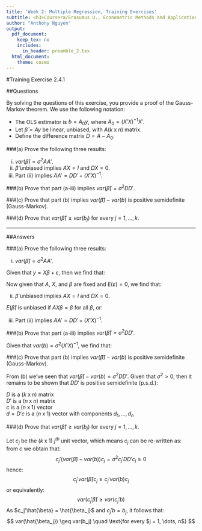 ```yaml
---
title: 'Week 2: Multiple Regression, Training Exercises'
subtitle: <h3>Coursera/Erasumus U., Econometric Methods and Applications</h3>
author: "Anthony Nguyen"
output:
  pdf_document: 
    keep_tex: no
    includes:
      in_header: preamble_2.tex
  html_document:
    theme: cosmo
---
```

\makeatletter
\g@addto@macro\bfseries{\boldmath}
\makeatother

#Training Exercise 2.4.1  
  
##Questions  
  
By solving the questions of this exercise, you provide a proof of the Gauss-Markov theorem. We use the following notation:  
  
+ The OLS estimator is $b = A_0y$, where $A_0 = (X'X)^{-1}X'$.  
+ Let $\hat{\beta} = Ay$ be linear, unbiased, with $A (k\; \text{x}\; n)$ matrix.  
+ Define the difference matrix $D = A - A_0$.  
  
###(a) Prove the following three results:   
  
(i) $var(\hat{\beta}) = \sigma^2 AA'$.  
(ii) $\hat{\beta}$ unbiased implies $AX = I$ and $DX = 0$.  
(iii) Part (ii) implies $AA' = DD' + (X'X)^{-1}$.
        
###(b) Prove that part (a-iii) implies $var(\hat{\beta}) = \sigma^2 DD'$.  
  
###(c) Prove that part (b) implies $var(\hat{\beta}) - var(b)$ is positive semidefinite (Gauss-Markov).  
  
###(d) Prove that $var(\hat{\beta}) \geq var(b_j)$ for every $j = 1, \dots, k$.  
  
***
\pagebreak  
  
##Answers    
    
###(a) Prove the following three results:  
  
(i) $var(\hat{\beta}) = \sigma^2 AA'$.  
  
Given that $y = X\beta + \varepsilon$, then we find that:  
\begin{align*}  
\hat{\beta} &= Ay \\  
  &= A(X\beta + \varepsilon) \\ 
  &= AX\beta + A\varepsilon  
\end{align*}  

Now given that $A$, $X$, and $\beta$ are fixed and $E(\varepsilon) = 0$, we find that:  
\begin{align*}  
E(\hat{\beta}) &= AX\beta + AE(\varepsilon) \\  
  &= AX\beta \\  
var(\hat{\beta}) &= E((\hat{\beta} - E(\hat{\beta})) (\hat{\beta} - E(\hat{\beta}))') \\  
  &= E(A\varepsilon (A\varepsilon)') \\  
  &= E(A\varepsilon \varepsilon'A') \\  
  &= AE(\varepsilon \varepsilon')A' \\  
  &= A\sigma^2 IA' \\  
  &= \sigma^2 AA'  
\end{align*}

(ii) $\hat{\beta}$ unbiased implies $AX = I$ and $DX = 0$.    
  
$E(\hat{\beta})$ is unbiased if $AX\beta = \beta$ for all $\beta$, or:  
\begin{align*}  
DX &= (A - A_0)X \\  
  &= AX - A_0 X \\  
  &= I - (x'x)^{-1} X'X \\  
  &= I - I \\  
  &= 0 
\end{align*}
    
(iii) Part (ii) implies $AA' = DD' + (X'X)^{-1}$.  
\begin{align*}  
AA' &= (D + A_0)(D + A_0)' \\  
  &= DD' + A_0 D' + DA_0' + A_0 A_0' \\  
\\  
DA_0' &= DX(X'X)^{-1} = 0\cdot(X'X)^{-1} = 0 \\
\\  
A_0 D' &= (DA_0')^{-1} = 0 \\  
\\  
AA' &= DD' + A_0 A_0' \\  
  &= DD' + (X'X)^{-1} X'X (X'X)^{-1} \\  
  &= DD' + (X'X)^{-1}  
\end{align*}
          
###(b) Prove that part (a-iii) implies $var(\hat{\beta}) = \sigma^2 DD'$.  
  
Given that $var(b) = \sigma^2(X'X)^{-1}$, we find that:  
\begin{align*}  
var(\hat{\beta}) &= \sigma^2 AA' \\  
  &= \sigma^2 (DD' + (X'X)^{-1}) \\  
  &= \sigma^2 DD' + \sigma^2 (X'X)^{-1} \\  
  &= \sigma^2 DD' + var(b)
\end{align*}
  
###(c) Prove that part (b) implies $var(\hat{\beta}) - var(b)$ is positive semidefinite (Gauss-Markov).  
  
From (b) we've seen that $var(\hat{\beta}) - var(b) = \sigma^2 DD'$.  Given that $\sigma^2 > 0$, then it remains to be shown that $DD'$ is positive semidefinite (p.s.d.):  
  
$D$ is a $(k\; \text{x}\; n)$ matrix  
$D'$ is a $(n\; \text{x}\; n)$ matrix  
$c$ is a $(n\; \text{x}\; 1)$ vector  
$d = D'c$ is a $(n\; \text{x}\; 1)$ vector with components $d_1, \dots, d_n$ 
\begin{align*}  
\therefore c'DD'c &= (D'c)' D'c \\  
  &= d'd \\  
  &= \sum_{i=1}^{n}d_i^2 \geq 0 \quad \text{proving that $DD'$ is p.s.d.}   
\end{align*}  

###(d) Prove that $var(\hat{\beta}) \geq var(b_j)$ for every $j = 1, \dots, k$.  
  
Let $c_j$ be the $(k\; \text{x}\; 1)$ $j^{th}$ unit vector, which means $c_j$ can be re-written as:  
\begin{align*}  
c_j &= \begin{bmatrix} 
  0 \\  
  \vdots \\  
  0 \\  
  1 \\  
  0 \\  
  \vdots \\  
  0  
  \end{bmatrix}  
  \quad \text{with the single element $1$ at the $j^{th}$ entry}
\end{align*}
from $c$ we obtain that:  
$$
c_j' (var(\hat{\beta}) - var(b)) c_j = \sigma^2 c_j' DD' c_j \geq 0
$$
hence: 
$$    
c_j' var(\hat{\beta})c_j \geq c_j'var(b)c_j
$$
or equivalently:
$$
var(c_j' \hat{\beta}) \geq var(c_j'b)
$$
As $c_j'\hat{\beta} = \hat{\beta_j}$ and $c_j'b = b_j$, it follows that:  
$$
var(\hat{\beta_j}) \geq var(b_j) \quad \text{for every $j = 1, \dots, n$}
$$